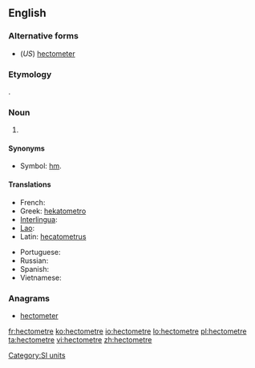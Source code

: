 ==English==

===Alternative forms===
* (''US'') [[hectometer]]

===Etymology===
{{prefix|hecto|meter}}.

===Noun===
{{en-noun}}

# {{SI-unit|hecto|metre|length}}

====Synonyms====
* Symbol: [[hm]].

====Translations====
{{trans-top|the length of 100 metres}}
* French: {{t|fr|hectomètre|m}}
* Greek: [[hekatometro]]
* [[Interlingua]]: {{t|ia|hectometro}}
* [[Lao]]: {{t|lo|ເຮັກໂຕແມັດ|sc=Laoo}}
* Latin: [[hecatometrus]]
{{trans-mid}}
* Portuguese: {{t+|pt|hectômetro|m}}
* Russian: {{t+|ru|гектометр|tr=gektométr}}
* Spanish: {{t|es|hectómetro|m}}
* Vietnamese: {{t|vi|hectomet}}
{{trans-bottom}}

===Anagrams===
* [[hectometer#English|hectometer]]

[[Category:SI units]]

[[fr:hectometre]]
[[ko:hectometre]]
[[io:hectometre]]
[[lo:hectometre]]
[[pl:hectometre]]
[[ta:hectometre]]
[[vi:hectometre]]
[[zh:hectometre]]